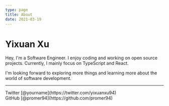 ```yaml
---
type: page
title: About
date: 2021-03-19
---
```


# Yixuan Xu

Hey, I'm a Software Engineer. I enjoy coding and working on open source projects.
Currently, I mainly focus on TypeScript and React. 

I'm looking forward to exploring more things and learning more about the world of software development.

---

<div>
  Twitter [@yourname](https://twitter.com/yixuanxu94)
  <br />
  GitHub [@promer94](https://github.com/promer94)
</div>
